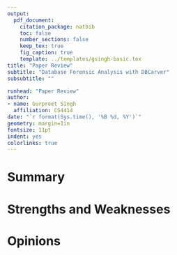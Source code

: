```yaml
---
output: 
  pdf_document:
    citation_package: natbib
    toc: false
    number_sections: false
    keep_tex: true
    fig_caption: true
    template: ../templates/gsingh-basic.tex
title: "Paper Review"
subtitle: "Database Forensic Analysis with DBCarver"
subsubtitle: ""

runhead: "Paper Review"
author:
- name: Gurpreet Singh
  affiliation: CS4414
date: "`r format(Sys.time(), '%B %d, %Y')`"
geometry: margin=1in
fontsize: 11pt
indent: yes
colorlinks: true
---
```


# Summary

# Strengths and Weaknesses

# Opinions
